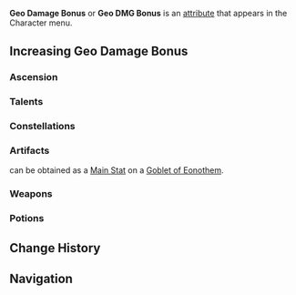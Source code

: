{{DISPLAYTITLE:Geo Damage Bonus}}
{{DamageBonusTabs}}
{{See also|Geo|Geo Resistance}}
{{Terminology Infobox
|title        = Geo Damage Bonus
|type         = Attributes
}}
'''Geo Damage Bonus''' or '''Geo DMG Bonus''' is an [[attribute]] that appears in the Character menu.

==Increasing Geo Damage Bonus==
===Ascension===
{{Characters by Ascension Stat Table|Geo DMG Bonus}}

===Talents===
{{Talents by Category Table|Geo DMG Bonus Talents}}

===Constellations===
{{Constellations by Category Table|Geo DMG Bonus Constellations}}

===Artifacts===
{{Color|Geo Damage Bonus}} can be obtained as a [[Artifacts/Stats|Main Stat]] on a {{Icon|customfile=Icon Goblet of Eonothem.png|size=30}}[[Goblet of Eonothem]].

{{Artifacts by Category Table|Geo DMG Bonus Artifacts}}

===Weapons===
{{Weapons by Category Table|Elemental DMG Bonus Passive Weapons}}
===Potions===
{{Food by Category Table|Geo DMG Bonus Dishes}}

==Change History==
{{Change History|1.0}}

==Navigation==
{{Attribute Navbox}}